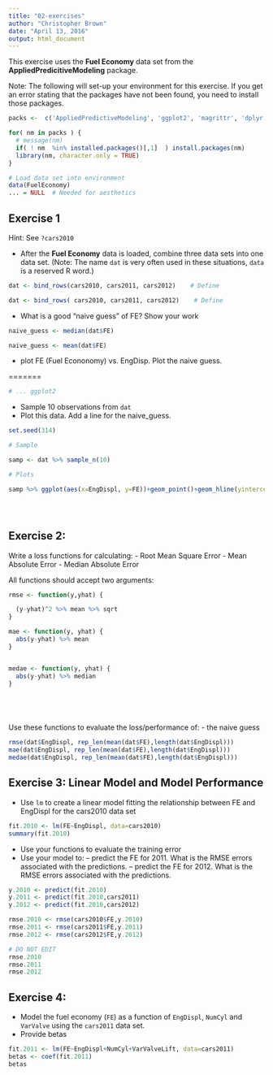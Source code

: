 ```yaml
---
title: "02-exercises"
author: "Christopher Brown"
date: "April 13, 2016"
output: html_document
---
```


This exercise uses the **Fuel Economy** data set from the **AppliedPredicitiveModeling** package.

Note: The following will set-up your environment for this exercise. If you get an error stating that the packages have not been found, you need to install those packages.


```r

packs <-  c('AppliedPredictiveModeling', 'ggplot2', 'magrittr', 'dplyr')

for( nm in packs ) { 
  # message(nm)
  if( ! nm  %in% installed.packages()[,1]  ) install.packages(nm)
  library(nm, character.only = TRUE)
}

# Load data set into environment
data(FuelEconomy)
... = NULL  # Needed for aesthetics 

```



## Exercise 1

Hint: See `?cars2010`


- After the **Fuel Economy** data is loaded, combine three data sets into one data set. (Note: The name `dat` is very often used in these situations, `data` is a reserved R word.)  

```r

dat <- bind_rows(cars2010, cars2011, cars2012)    # Define 

dat <- bind_rows( cars2010, cars2011, cars2012)    # Define 
```


- What is a good "naive guess" of FE? Show your work

```r

naive_guess <- median(dat$FE)

naive_guess <- mean(dat$FE)

```


- plot FE (Fuel Econonomy) vs. EngDisp. Plot the naive guess.


=======
```r
# ... ggplot2  
```


- Sample 10 observations from `dat`
- Plot this data. Add a line for the naive_guess. 


```r

set.seed(314) 

# Sample 

samp <- dat %>% sample_n(10)

# Plots 

samp %>% ggplot(aes(x=EngDispl, y=FE))+geom_point()+geom_hline(yintercept = naive_guess, color='red')+stat_smooth(method="lm", se=FALSE)





```


## Exercise 2:


Write a loss functions for calculating:
- Root Mean Square Error
- Mean Absolute Error
- Median Absolute Error

All functions should accept two arguments: 


```r

rmse <- function(y,yhat) {

  (y-yhat)^2 %>% mean %>% sqrt
}

mae <- function(y, yhat) {
  abs(y-yhat) %>% mean 
}


medae <- function(y, yhat) { 
  abs(y-yhat) %>% median
}






```

Use these functions to evaluate the loss/performance of:
- the naive guess

``` r
rmse(dat$EngDispl, rep_len(mean(dat$FE),length(dat$EngDispl)))
mae(dat$EngDispl, rep_len(mean(dat$FE),length(dat$EngDispl)))
medae(dat$EngDispl, rep_len(mean(dat$FE),length(dat$EngDispl)))
```



## Exercise 3: Linear Model and Model Performance 

- Use `lm` to create a linear model fitting the relationship between FE and EngDispl for the cars2010 data set


```r

fit.2010 <- lm(FE~EngDispl, data=cars2010)
summary(fit.2010)


```

- Use your functions to evaluate the training error
- Use your model to:
-- predict the FE for 2011. What is the RMSE errors associated with the predictions.
-- predict the FE for 2012. What is the RMSE errors associated with the predictions.

```r


y.2010 <- predict(fit.2010)
y.2011 <- predict(fit.2010,cars2011) 
y.2012 <- predict(fit.2010,cars2012)

rmse.2010 <- rmse(cars2010$FE,y.2010)
rmse.2011 <- rmse(cars2011$FE,y.2011)
rmse.2012 <- rmse(cars2012$FE,y.2012)


```


```r
# DO NOT EDIT 
rmse.2010 
rmse.2011
rmse.2012
```


## Exercise 4: 

- Model the fuel economy (`FE`) as a function of `EngDispl`, `NumCyl` and `VarValve` using the `cars2011` data set.  
- Provide betas


```r

fit.2011 <- lm(FE~EngDispl+NumCyl+VarValveLift, data=cars2011)
betas <- coef(fit.2011)
betas

```

